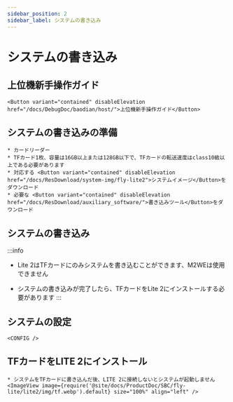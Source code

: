 ```yaml
---
sidebar_position: 2
sidebar_label: システムの書き込み
---
```







# システムの書き込み

## 上位機新手操作ガイド

    <Button variant="contained" disableElevation href="/docs/DebugDoc/baodian/host/">上位機新手操作ガイド</Button>

## システムの書き込みの準備

    * カードリーダー
    * TFカード1枚、容量は16GB以上または128GB以下で、TFカードの転送速度はclass10級以上である必要があります
    * 対応する <Button variant="contained" disableElevation href="/docs/ResDownload/system-img/fly-lite2">システムイメージ</Button>をダウンロード
    * 必要な <Button variant="contained" disableElevation href="/docs/ResDownload/auxiliary_software/">書き込みツール</Button>をダウンロード

## システムの書き込み

:::info
* Lite 2はTFカードにのみシステムを書き込むことができます、M2WEは使用できません
* システムの書き込みが完了したら、TFカードをLite 2にインストールする必要があります
:::

    <TF />

            

## システムの設定

    <CONFIG />


## TFカードをLITE 2にインストール

    * システムをTFカードに書き込んだ後、LITE 2に接続しないとシステムが起動しません
    <ImageView image={require('@site/docs/ProductDoc/SBC/fly-lite/lite2/img/tf.webp').default} size="100%" align="left" />  
